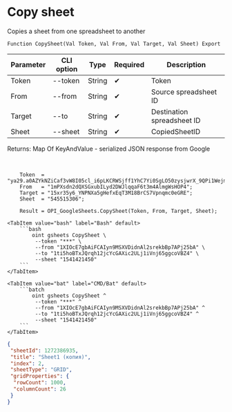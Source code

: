 ﻿---
sidebar_position: 3
---


# Copy sheet
 Copies a sheet from one spreadsheet to another



`Function CopySheet(Val Token, Val From, Val Target, Val Sheet) Export`

  | Parameter | CLI option | Type | Required | Description |
  |-|-|-|-|-|
  | Token | --token | String | &#x2714; | Token |
  | From | --from | String | &#x2714; | Source spreadsheet ID |
  | Target | --to | String | &#x2714; | Destination spreadsheet ID |
  | Sheet | --sheet | String | &#x2714; | CopiedSheetID |

  
  Returns:  Map Of KeyAndValue - serialized JSON response from Google

<br/>




```bsl title="1C:Enterprise/OneScript code example"
    Token  = "ya29.a0AZYkNZiCaf3vW8I05cl_i6pLKCRWSjff1YhC7Yi0SgLO50zysjwrX_9QPi1WejmqgGdFjcbaOJKsPO3tvT7gB712mg1gxgxiL1pCUVthx...";
    From   = "1mPXsdn2dQXSGxubILyd2DWJlqqaF6t3m4AlmgWsHOP4";
    Target = "15xr35y6_YNPNXa5gHefxEqT3M18BrCS7Vpnqmc0eGRE";
    Sheet  = "545515306";

    Result = OPI_GoogleSheets.CopySheet(Token, From, Target, Sheet);
```
 

 <Tabs>
  
    <TabItem value="bash" label="Bash" default>
        ```bash
            oint gsheets CopySheet \
             --token "***" \
             --from "1XIOcE7gbAiFCAIyn9MSXVDidnAl2srekbBp7APj25bA" \
             --to "1ti5hoBTxJQrqh12jcYcGAXic2ULj1iVnj65ggcoVBZ4" \
             --sheet "1541421450"
        ```
    </TabItem>
  
    <TabItem value="bat" label="CMD/Bat" default>
        ```batch
            oint gsheets CopySheet ^
             --token "***" ^
             --from "1XIOcE7gbAiFCAIyn9MSXVDidnAl2srekbBp7APj25bA" ^
             --to "1ti5hoBTxJQrqh12jcYcGAXic2ULj1iVnj65ggcoVBZ4" ^
             --sheet "1541421450"
        ```
    </TabItem>
</Tabs>


```json title="Result"
{
 "sheetId": 1272386935,
 "title": "Sheet1 (копия)",
 "index": 2,
 "sheetType": "GRID",
 "gridProperties": {
  "rowCount": 1000,
  "columnCount": 26
 }
}
```
